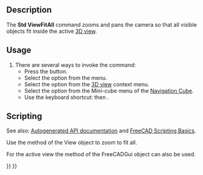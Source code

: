 <languages/>

{{Docnav
|[[Std_MainFullscreen|MainFullscreen]]
|[[Std_ViewFitSelection|ViewFitSelection]]
|[[Std_View_Menu|Std View Menu]]
|IconL=Std_MainFullscreen.svg
|IconR=Std_ViewFitSelection.svg
|IconC=Freecad.svg
}}

{{GuiCommand
|Name=Std ViewFitAll
|MenuLocation=View → Standard views → Fit all
|Workbenches=All
|Shortcut={{KEY|V}} {{KEY|F}}
|SeeAlso=[[Std_ViewFitSelection|Std ViewFitSelection]]
}}

==Description==

The '''Std ViewFitAll''' command zooms and pans the camera so that all visible objects fit inside the active [[3D_view|3D view]].

==Usage==

# There are several ways to invoke the command:
#* Press the {{Button|[[Image:Std_ViewFitAll.svg|16px]] [[Std_ViewFitAll|Fit all]]}} button.
#* Select the {{MenuCommand|View → Standard views → [[Image:Std_ViewFitAll.svg|16px]] Fit all}} option from the menu.
#* Select the {{MenuCommand|[[Image:Std_ViewFitAll.svg|16px]] Fit all}} option from the [[3D_view|3D view]] context menu.
#* Select the {{MenuCommand|[[Image:Std_ViewFitAll.svg|16px]] Fit all}} option from the Mini-cube menu of the [[Navigation_Cube|Navigation Cube]].
#* Use the keyboard shortcut: {{KEY|V}} then {{KEY|F}}.

==Scripting==

See also: [https://freecad.github.io/SourceDoc/ Autogenerated API documentation] and [[FreeCAD_Scripting_Basics|FreeCAD Scripting Basics]].

Use the {{incode|fitAll}} method of the View object to zoom to fit all.

{{Code|code=
import FreeCADGui

view = FreeCADGui.ActiveDocument.ActiveView
view.fitAll()
}}

For the active view the {{incode|SendMsgToActiveView}} method of the FreeCADGui object can also be used.

{{Code|code=
import FreeCADGui

FreeCADGui.SendMsgToActiveView("ViewFit")
}}


{{Docnav
|[[Std_MainFullscreen|MainFullscreen]]
|[[Std_ViewFitSelection|ViewFitSelection]]
|[[Std_View_Menu|Std View Menu]]
|IconL=Std_MainFullscreen.svg
|IconR=Std_ViewFitSelection.svg
|IconC=Freecad.svg
}}

{{Std_Base_navi{{#translation:}}}}
{{Userdocnavi{{#translation:}}}}